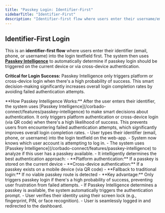 ```yaml
---
title: "Passkey Login: Identifier-First"
sidebarTitle: "Identifier-First"
description: "Identifier-first flow where users enter their username/email and the system uses Passkey Intelligence to automatically determine the optimal authentication method."
---
```



## Identifier-First Login

This is an **identifier-first flow** where users enter their identifier (email, phone, or username) into the login textfield first. The system then uses **[Passkey Intelligence](/corbado-connect/features/passkey-intelligence)** to automatically determine if passkey login should be triggered on the current device or via cross-device authentication.

**Critical for Login Success:** Passkey Intelligence only triggers platform or cross-device login when there's a high probability of success. This smart decision-making significantly increases overall login completion rates by avoiding failed authentication attempts.

<Info>
    **How Passkey Intelligence Works:** After the user enters their identifier, the system uses [Passkey Intelligence](/corbado-connect/features/passkey-intelligence) to make smart decisions about authentication. It only triggers platform authentication or cross-device login (via QR code) when there's a high likelihood of success. This prevents users from encountering failed authentication attempts, which significantly improves overall login completion rates.
</Info>

<Tabs>
  <Tab title="macOS">
    <ToolingFrame 
        imageURL="/images/authentication-flow/web-app/desktop/textfield-passkeys-macos.png"
        caption="macOS identifier-first login flow"
        imageName="textfield-passkeys-macos.png"
    />
  </Tab>

<Tab title="Windows">
    <ToolingFrame
        imageURL="/images/authentication-flow/web-app/desktop/textfield-passkeys-windows.png"
        caption="Windows identifier-first login flow"
        imageName="textfield-passkeys-windows.png"
    />
</Tab>

<Tab title="iOS">
    <ToolingFrame
        imageURL="/images/authentication-flow/web-app/mobile/textfield-passkeys-ios.png"
        caption="iOS identifier-first login flow"
        imageName="textfield-passkeys-ios.png"
    />
</Tab>

  <Tab title="Android">
    <ToolingFrame 
        imageURL="/images/authentication-flow/web-app/mobile/textfield-passkeys-android.png"
        caption="Android identifier-first login flow"
        imageName="textfield-passkeys-android.png"
    />
  </Tab>
</Tabs>

<Steps>
    <Step title="User enters identifier">
        - User types their identifier (email, phone, or username) into the login textfield on the web-app.
        - System now knows which user account is attempting to log in.
    </Step>
    <Step title="Passkey Intelligence determines authentication method">
        - The system uses [Passkey Intelligence](/corbado-connect/features/passkey-intelligence) to analyze if this user has a passkey available.
        - It intelligently determines the best authentication approach:
          - **Platform authentication:** If a passkey is stored on the current device
          - **Cross-device authentication:** If a passkey exists on a mobile device (via QR code)
          - **Fallback to traditional login:** If no viable passkey route is detected
        - **Key advantage:** Only triggers passkey login if there's a high probability of success, preventing user frustration from failed attempts.
    </Step>
    <Step title="OS-native biometric modal appears">
        - If Passkey Intelligence determines a passkey is available, the system automatically triggers the authentication prompt.
        - User verifies their identity using their screen lock (e.g., fingerprint, PIN, or face recognition).
    </Step>
     <Step title="Access granted">
        - User is seamlessly logged in and redirected to the dashboard.
    </Step>

</Steps>

